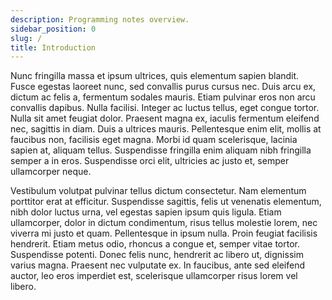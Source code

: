 ```yaml
---
description: Programming notes overview.
sidebar_position: 0
slug: /
title: Introduction
---
```


Nunc fringilla massa et ipsum ultrices, quis elementum sapien blandit. Fusce egestas laoreet nunc, sed convallis purus cursus nec. Duis arcu ex, dictum ac felis a, fermentum sodales mauris. Etiam pulvinar eros non arcu convallis dapibus. Nulla facilisi. Integer ac luctus tellus, eget congue tortor. Nulla sit amet feugiat dolor. Praesent magna ex, iaculis fermentum eleifend nec, sagittis in diam. Duis a ultrices mauris. Pellentesque enim elit, mollis at faucibus non, facilisis eget magna. Morbi id quam scelerisque, lacinia sapien at, aliquam tellus. Suspendisse fringilla enim aliquam nibh fringilla semper a in eros. Suspendisse orci elit, ultricies ac justo et, semper ullamcorper neque.

Vestibulum volutpat pulvinar tellus dictum consectetur. Nam elementum porttitor erat at efficitur. Suspendisse sagittis, felis ut venenatis elementum, nibh dolor luctus urna, vel egestas sapien ipsum quis ligula. Etiam ullamcorper, dolor in dictum condimentum, risus tellus molestie lorem, nec viverra mi justo et quam. Pellentesque in ipsum nulla. Proin feugiat facilisis hendrerit. Etiam metus odio, rhoncus a congue et, semper vitae tortor. Suspendisse potenti. Donec felis nunc, hendrerit ac libero ut, dignissim varius magna. Praesent nec vulputate ex. In faucibus, ante sed eleifend auctor, leo eros imperdiet est, scelerisque ullamcorper risus lorem vel libero.
